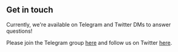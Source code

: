## Get in touch

Currently, we're available on Telegram and Twitter DMs to answer questions!

Please join the Telegram group <a href="https://t.me/+tY-bKbPLixw1MmI5">here</a> and follow us on Twitter <a href="https://twitter.com/usedispatch">here</a>. 
